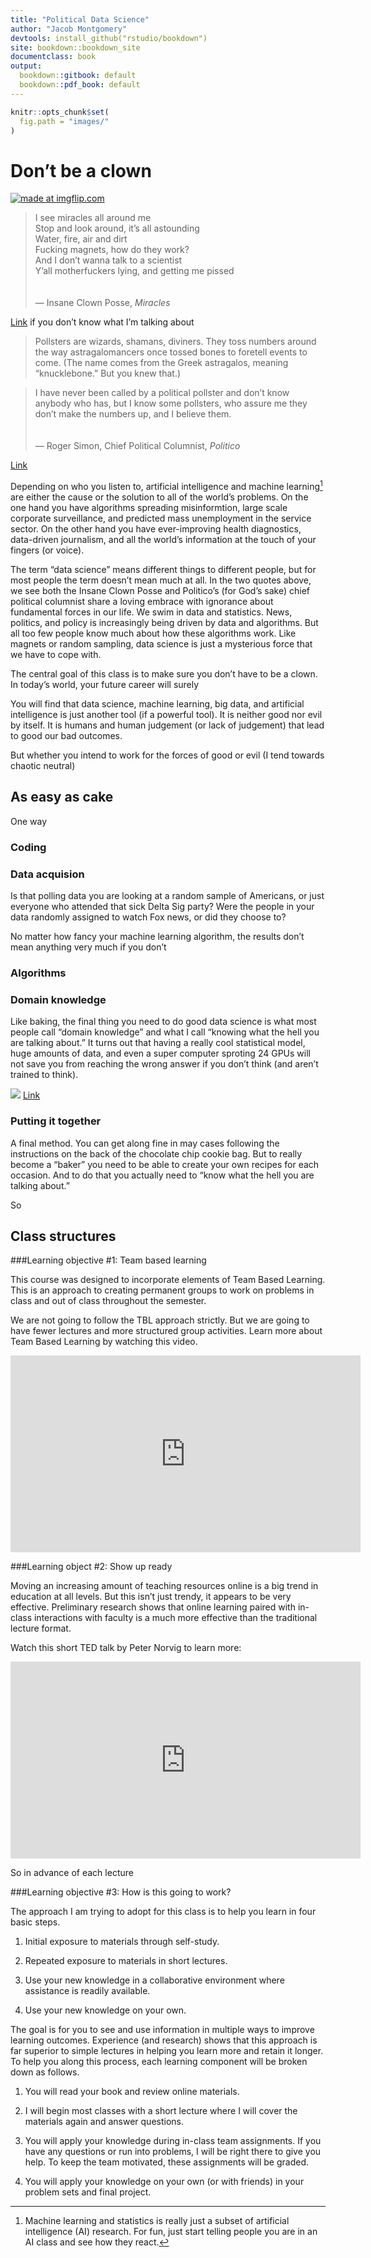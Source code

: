 ```yaml
---
title: "Political Data Science"
author: "Jacob Montgomery"
devtools: install_github("rstudio/bookdown")
site: bookdown::bookdown_site
documentclass: book
output:
  bookdown::gitbook: default
  bookdown::pdf_book: default
---
```


```r
knitr::opts_chunk$set(
  fig.path = "images/"
)
```

# Don't be a clown

<a href="https://imgflip.com/i/3m0rs1"><img src="https://i.imgflip.com/3m0rs1.jpg" title="made at imgflip.com"/></a>


> I see miracles all around me <br> 
Stop and look around, it's all astounding <br> 
Water, fire, air and dirt <br> 
Fucking magnets, how do they work? <br> 
And I don't wanna talk to a scientist <br> 
Y'all motherfuckers lying, and getting me pissed <br> 
<br>
<br>
--- Insane Clown Posse, *Miracles*

[Link](https://genius.com/Insane-clown-posse-miracles-lyrics) if you don't know what I'm talking about


> Pollsters are wizards, shamans, diviners. They toss numbers around the way astragalomancers once tossed bones to foretell events to come. (The name comes from the Greek astragalos, meaning “knucklebone.” But you knew that.) <br>

> I have never been called by a political pollster and don’t know anybody who has, but I know some pollsters, who assure me they don’t make the numbers up, and I believe them.<br>
<br>
<br>
--- Roger Simon, Chief Political Columnist, *Politico*


[Link](https://www.politico.com/story/2011/12/are-polls-really-magic-070717) 


Depending on who you listen to, artificial intelligence and machine learning^[Machine learning and statistics is really just a subset of artificial intelligence (AI) research.  For fun, just start telling people you are in an AI class and see how they react.] are either the cause or the solution to all of the world's problems.  On the one hand you have algorithms spreading misinformtion, large scale corporate surveillance, and predicted mass unemployment in the service sector.  On the other hand you have ever-improving health diagnostics, data-driven journalism, and all the world's information at the touch of your fingers (or voice).

The term "data science" means different things to different people, but for most people the term doesn't mean much at all. In the two quotes above, we see both the Insane Clown Posse and Politico's (for God's sake) chief political columnist share a loving embrace with ignorance about fundamental forces in our life.  We swim in data and statistics.  News, politics, and policy is increasingly being driven by data and algorithms.  But all too few people know much about how these algorithms work. Like magnets or random sampling, data science is just a mysterious force that we have to cope with.

The central goal of this class is to make sure you don't have to be a clown.  In today's world, your future career will surely 

You will find that data science, machine learning, big data, and artificial intelligence is just another tool (if a powerful tool).  It is neither good nor evil by itself.  It is humans and human judgement (or lack of judgement) that lead to good our bad outcomes.  

But whether you intend to work for the forces of good or evil (I tend towards chaotic neutral)


## As easy as cake

One way 


### Coding




### Data acquision 

Is that polling data you are looking at a random sample of Americans, or just everyone who attended that sick Delta Sig party?  Were the people in your data randomly assigned to watch Fox news, or did they choose to?  

No matter how fancy your machine learning algorithm, the results don't mean anything very much if you don't 


### Algorithms


### Domain knowledge


Like baking, the final thing you need to do good data science is what most people call "domain knowledge" and what I call "knowing what the hell you are talking about."  It turns out that having a really cool statistical model, huge amounts of data, and even a super computer sproting 24 GPUs will not save you from reaching the wrong answer if you don't think (and aren't trained to think).  

![](Fig1.png)
[Link](https://www.researchgate.net/figure/A-famous-spurious-correlationstylervigencom_fig3_316739091)

### Putting it together


A final method.  You can get along fine in may cases following the instructions on the back of the chocolate chip cookie bag.  But to really become a "baker" you need to be able to create your own recipes for each occasion.  And to do that you actually need to "know what the hell you are talking about."

So 






## Class structures


###Learning objective #1: Team based learning

This course was designed to incorporate elements of Team Based Learning. This is an approach to creating permanent groups to work on problems in class and out of class throughout the semester.  

We are not going to follow the TBL approach strictly. But we are going to have fewer lectures and more structured group activities.  Learn more about Team Based Learning by watching this video.

<iframe width="560" height="315" src="https://www.youtube.com/embed/kxg5FTGZhZs" frameborder="0" allow="accelerometer; autoplay; encrypted-media; gyroscope; picture-in-picture" allowfullscreen></iframe>


###Learning object #2: Show up ready

Moving an increasing amount of teaching resources online is a big trend in education at all levels.  But this isn't just trendy, it appears to be very effective. Preliminary research shows that online learning paired with in-class interactions with faculty is a much more effective than the traditional lecture format.

Watch this short TED talk by Peter Norvig to learn more:

<iframe width="560" height="315" src="https://www.youtube.com/embed/tYclUdcsdeo" frameborder="0" allow="accelerometer; autoplay; encrypted-media; gyroscope; picture-in-picture" allowfullscreen></iframe>
So in advance of each lecture


###Learning objective #3:  How is this going to work?

The approach I am trying to adopt for this class is to help you learn in four basic steps.  

1. Initial exposure to materials through self-study.

2. Repeated exposure to materials in short lectures.

3. Use your new knowledge in a collaborative environment where assistance is readily available.

4. Use your new knowledge on your own.

The goal is for you to see and use information in multiple ways to improve learning outcomes.  Experience (and research) shows that this approach is far superior to simple lectures in helping you learn more and retain it longer.  To help you along this process, each learning component will be broken down as follows.

1. You will read your book and review online materials. 

2. I will begin most classes with a short lecture where I will cover the materials again and answer questions.

3. You will apply your knowledge during in-class team assignments.  If you have any questions or run into problems, I will be right there to give you help.  To keep the team motivated, these assignments will be graded.

4. You will apply your knowledge on your own (or with friends) in your problem sets and final project.
